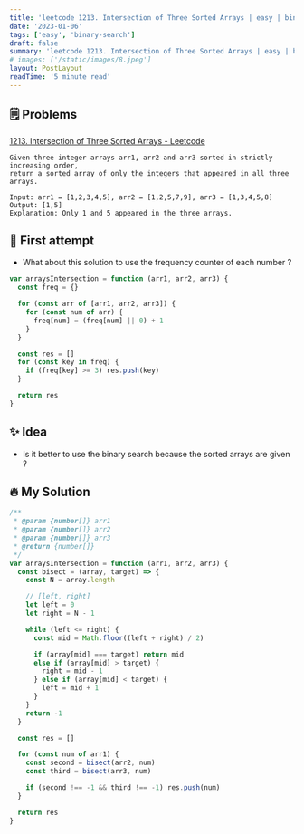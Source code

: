 ```yaml
---
title: 'leetcode 1213. Intersection of Three Sorted Arrays | easy | binary-search | javascript'
date: '2023-01-06'
tags: ['easy', 'binary-search']
draft: false
summary: 'leetcode 1213. Intersection of Three Sorted Arrays | easy | binary-search | javascript'
# images: ['/static/images/8.jpeg']
layout: PostLayout
readTime: '5 minute read'
---
```


## 🗒️ Problems

[1213. Intersection of Three Sorted Arrays - Leetcode](https://leetcode.com/problems/intersection-of-three-sorted-arrays/)

```
Given three integer arrays arr1, arr2 and arr3 sorted in strictly increasing order,
return a sorted array of only the integers that appeared in all three arrays.
```

```
Input: arr1 = [1,2,3,4,5], arr2 = [1,2,5,7,9], arr3 = [1,3,4,5,8]
Output: [1,5]
Explanation: Only 1 and 5 appeared in the three arrays.
```

## 🤔 First attempt

- What about this solution to use the frequency counter of each number ?

```javascript
var arraysIntersection = function (arr1, arr2, arr3) {
  const freq = {}

  for (const arr of [arr1, arr2, arr3]) {
    for (const num of arr) {
      freq[num] = (freq[num] || 0) + 1
    }
  }

  const res = []
  for (const key in freq) {
    if (freq[key] >= 3) res.push(key)
  }

  return res
}
```

## ✨ Idea

- Is it better to use the binary search because the sorted arrays are given ?

## 🔥 My Solution

```javascript
/**
 * @param {number[]} arr1
 * @param {number[]} arr2
 * @param {number[]} arr3
 * @return {number[]}
 */
var arraysIntersection = function (arr1, arr2, arr3) {
  const bisect = (array, target) => {
    const N = array.length

    // [left, right]
    let left = 0
    let right = N - 1

    while (left <= right) {
      const mid = Math.floor((left + right) / 2)

      if (array[mid] === target) return mid
      else if (array[mid] > target) {
        right = mid - 1
      } else if (array[mid] < target) {
        left = mid + 1
      }
    }
    return -1
  }

  const res = []

  for (const num of arr1) {
    const second = bisect(arr2, num)
    const third = bisect(arr3, num)

    if (second !== -1 && third !== -1) res.push(num)
  }

  return res
}
```
